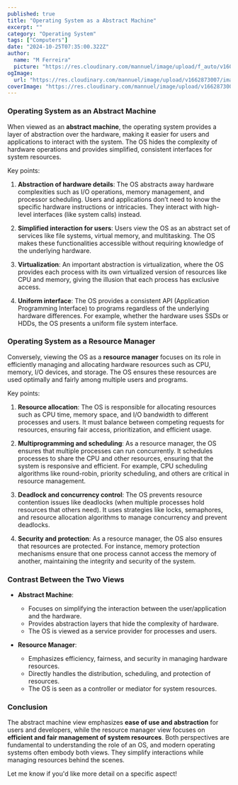 ```yaml
---
published: true
title: "Operating System as a Abstract Machine"
excerpt: ""
category: "Operating System"
tags: ["Computers"]
date: "2024-10-25T07:35:00.322Z"
author:
  name: "M Ferreira"
  picture: "https://res.cloudinary.com/mannuel/image/upload/f_auto/v1604067445/images/mee.jpg"
ogImage:
  url: "https://res.cloudinary.com/mannuel/image/upload/v1662873007/images/hyper-post-cover.png"
coverImage: "https://res.cloudinary.com/mannuel/image/upload/v1662873007/images/hyper-post-cover.png"
---
```


### **Operating System as an Abstract Machine**

When viewed as an **abstract machine**, the operating system provides a layer of abstraction over the hardware, making it easier for users and applications to interact with the system. The OS hides the complexity of hardware operations and provides simplified, consistent interfaces for system resources.

Key points:

1. **Abstraction of hardware details**: The OS abstracts away hardware complexities such as I/O operations, memory management, and processor scheduling. Users and applications don’t need to know the specific hardware instructions or intricacies. They interact with high-level interfaces (like system calls) instead.

2. **Simplified interaction for users**: Users view the OS as an abstract set of services like file systems, virtual memory, and multitasking. The OS makes these functionalities accessible without requiring knowledge of the underlying hardware.

3. **Virtualization**: An important abstraction is virtualization, where the OS provides each process with its own virtualized version of resources like CPU and memory, giving the illusion that each process has exclusive access.

4. **Uniform interface**: The OS provides a consistent API (Application Programming Interface) to programs regardless of the underlying hardware differences. For example, whether the hardware uses SSDs or HDDs, the OS presents a uniform file system interface.

### **Operating System as a Resource Manager**

Conversely, viewing the OS as a **resource manager** focuses on its role in efficiently managing and allocating hardware resources such as CPU, memory, I/O devices, and storage. The OS ensures these resources are used optimally and fairly among multiple users and programs.

Key points:

1. **Resource allocation**: The OS is responsible for allocating resources such as CPU time, memory space, and I/O bandwidth to different processes and users. It must balance between competing requests for resources, ensuring fair access, prioritization, and efficient usage.

2. **Multiprogramming and scheduling**: As a resource manager, the OS ensures that multiple processes can run concurrently. It schedules processes to share the CPU and other resources, ensuring that the system is responsive and efficient. For example, CPU scheduling algorithms like round-robin, priority scheduling, and others are critical in resource management.

3. **Deadlock and concurrency control**: The OS prevents resource contention issues like deadlocks (when multiple processes hold resources that others need). It uses strategies like locks, semaphores, and resource allocation algorithms to manage concurrency and prevent deadlocks.

4. **Security and protection**: As a resource manager, the OS also ensures that resources are protected. For instance, memory protection mechanisms ensure that one process cannot access the memory of another, maintaining the integrity and security of the system.

### **Contrast Between the Two Views**

- **Abstract Machine**:

  - Focuses on simplifying the interaction between the user/application and the hardware.
  - Provides abstraction layers that hide the complexity of hardware.
  - The OS is viewed as a service provider for processes and users.

- **Resource Manager**:
  - Emphasizes efficiency, fairness, and security in managing hardware resources.
  - Directly handles the distribution, scheduling, and protection of resources.
  - The OS is seen as a controller or mediator for system resources.

### Conclusion

The abstract machine view emphasizes **ease of use and abstraction** for users and developers, while the resource manager view focuses on **efficient and fair management of system resources**. Both perspectives are fundamental to understanding the role of an OS, and modern operating systems often embody both views. They simplify interactions while managing resources behind the scenes.

Let me know if you'd like more detail on a specific aspect!
